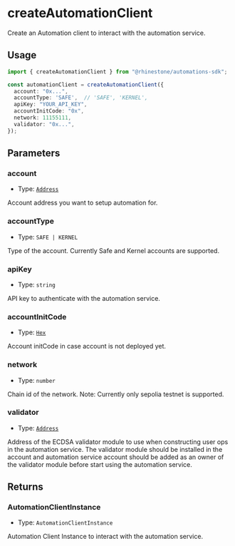 # createAutomationClient

Create an Automation client to interact with the automation service.

## Usage

```typescript copy
import { createAutomationClient } from "@rhinestone/automations-sdk";

const automationClient = createAutomationClient({
  account: "0x...",
  accountType: 'SAFE',  // 'SAFE', 'KERNEL',
  apiKey: "YOUR_API_KEY",
  accountInitCode: "0x",
  network: 11155111,
  validator: "0x...",
});
```

## Parameters

### account

- Type: [`Address`](https://viem.sh/docs/glossary/types#address)

Account address you want to setup automation for.

### accountType

- Type: `SAFE | KERNEL`

Type of the account. Currently Safe and Kernel accounts are supported.

### apiKey

- Type: `string`

API key to authenticate with the automation service.

### accountInitCode

- Type: [`Hex`](https://viem.sh/docs/glossary/types#hex)

Account initCode in case account is not deployed yet.

### network

- Type: `number`

Chain id of the network. Note: Currently only sepolia testnet is supported.

### validator

- Type: [`Address`](https://viem.sh/docs/glossary/types#address)

Address of the ECDSA validator module to use when constructing user ops in the automation service. The validator module should be installed in the account and automation service account should be added as an owner of the validator module before start using the automation service.

## Returns

### AutomationClientInstance

- Type: `AutomationClientInstance`

Automation Client Instance to interact with the automation service.
